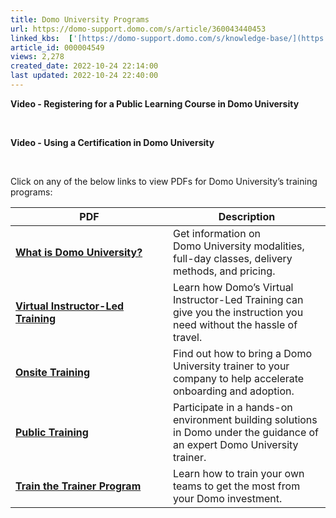 ```yaml
---
title: Domo University Programs
url: https://domo-support.domo.com/s/article/360043440453
linked_kbs:  ['[https://domo-support.domo.com/s/knowledge-base/](https://domo-support.domo.com/s/knowledge-base/)', '[https://domo-support.domo.com/s/](https://domo-support.domo.com/s/)', '[https://domo-support.domo.com/s/topic/0TO5w000000ZamyGAC](https://domo-support.domo.com/s/topic/0TO5w000000ZamyGAC)', '[https://domo-support.domo.com/s/topic/0TO5w000000Zao1GAC](https://domo-support.domo.com/s/topic/0TO5w000000Zao1GAC)', '[https://domo-support.domo.com/s/article/360043440453](https://domo-support.domo.com/s/article/360043440453)', '[https://domo-support.domo.com/s/topic/0TO5w000000Zao1GAC/paid-training](https://domo-support.domo.com/s/topic/0TO5w000000Zao1GAC/paid-training)', '[https://domo-support.domo.com/s/article/360043429933](https://domo-support.domo.com/s/article/360043429933)', '[https://domo-support.domo.com/s/article/360043429953](https://domo-support.domo.com/s/article/360043429953)', '[https://domo-support.domo.com/s/article/360042925494](https://domo-support.domo.com/s/article/360042925494)', '[https://domo-support.domo.com/s/article/360043429913](https://domo-support.domo.com/s/article/360043429913)', '[https://domo-support.domo.com/s/article/4408174643607](https://domo-support.domo.com/s/article/4408174643607)', '[https://domo-support.domo.com/s/login/](https://domo-support.domo.com/s/login/)']
article_id: 000004549
views: 2,278
created_date: 2022-10-24 22:14:00
last updated: 2022-10-24 22:40:00
---
```




**Video - Registering for a Public Learning Course in Domo University**



 


**Video - Using a Certification in Domo University**



 


Click on any of the below links to view PDFs for Domo University's training programs:




| PDF | Description |
| --- | --- |
| **[What is Domo University?](https://domosoftware.sharepoint.com/:b:/s/CS-Edu-PublicFiles/Edt8EnZCeB5NqsCbsN_ZC9IBHUkr6hZNmzEQNQoa6pfqyQ?e=jsbNm5 "Domo+University+in+a+Page.pdf")** | Get information on Domo University modalities, full-day classes, delivery methods, and pricing. |
| **[Virtual Instructor-Led Training](https://domosoftware.sharepoint.com/:b:/s/CS-Edu-PublicFiles/EWsqVAA8CKFJrsrREjKcl3ABN8cQ-jkYfSAgTlvNSV7E-Q?e=9xbDHA "Domo University VILT.pdf")** | Learn how Domo's Virtual Instructor-Led Training can give you the instruction you need without the hassle of travel.  |
| **[Onsite Training](https://domosoftware.sharepoint.com/:b:/s/CS-Edu-PublicFiles/EUztrCpMDWVNq-WciAPuf50BCHDZ-WhPRWgpUhzyaD_zuw?e=I0E56S "Domo University Onsite Training.pdf")** | Find out how to bring a Domo University trainer to your company to help accelerate onboarding and adoption. |
| **[Public Training](https://domosoftware.sharepoint.com/:b:/s/CS-Edu-PublicFiles/Eddc3ToZoatFuXP9RJzDCIABWkseuWpjbZ-0j8gLGknWRg?e=qRgYG0 "Domo University Public Training.pdf")** | Participate in a hands-on environment building solutions in Domo under the guidance of an expert Domo University trainer. |
| **[Train the Trainer Program](https://domosoftware.sharepoint.com/:b:/s/CS-Edu-PublicFiles/EdcIiPZgLpBIt_QAFuADGmMByTV1bA_tlwzyjqi2zZIAIg?e=mVjecX "Domo University Train the Trainer.pdf")** | Learn how to train your own teams to get the most from your Domo investment. |


 

